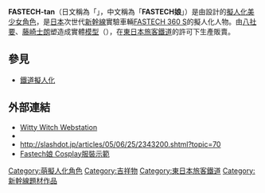 '''FASTECH-tan'''（日文稱為「'''{{lang|ja|ファステックたん}}'''」，中文稱為「'''FASTECH娘'''」）是由{{lang|ja|杉本よしあき}}設計的[[擬人化美少女|擬人化美少女]][[角色|角色]]，是[[日本|日本]]次世代[[新幹線|新幹線]]實驗車輛[[新幹線E954型電力動車組|FASTECH 360 S]]的擬人化人物。由[[八社要|八社要]]、[[藤崎士朗|藤崎士朗]]塑造成實體[[模型|模型]]（{{lang|ja|フィギュア化}}），在[[東日本旅客鐵道|東日本旅客鐵道]]的許可下生產販賣。

== 參見 ==
* [[鐵道擬人化|鐵道擬人化]]

== 外部連結 ==
*[http://catzpaw.cc/ Witty Witch Webstation]{{Wayback|url=http://catzpaw.cc/ |date=20060411165052 }}
*[https://web.archive.org/web/20051218100825/http://www32.ocn.ne.jp/~ivynet/index.htm {{lang|ja|有限会社ユウユ}}]
*http://slashdot.jp/articles/05/06/25/2343200.shtml?topic=70{{Wayback|url=http://slashdot.jp/articles/05/06/25/2343200.shtml?topic=70 |date=20060216035311 }}
*[https://web.archive.org/web/20120723103432/http://www.rakuten.co.jp/miacos/858406/842575/803346/ Fastech娘 Cosplay服裝示範]

{{娱乐小作品}}

[[Category:萌擬人化角色|Category:萌擬人化角色]]
[[Category:吉祥物|Category:吉祥物]]
[[Category:東日本旅客鐵道|Category:東日本旅客鐵道]]
[[Category:新幹線題材作品|Category:新幹線題材作品]]